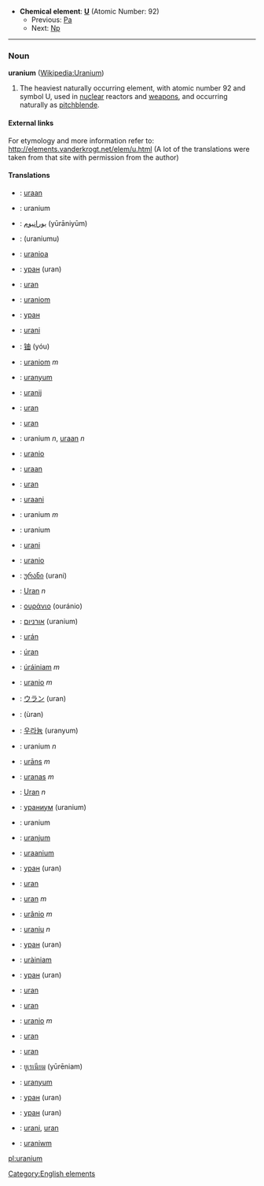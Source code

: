*'''Chemical element''': '''[[U]]''' (Atomic Number: 92)
**Previous: [[Protactinium|Pa]]
**Next: [[Neptunium|Np]]
----
=== Noun ===
'''uranium''' ([[en:Uranium|Wikipedia:Uranium]])

#The heaviest naturally occurring element, with atomic number 92 and symbol U, used in [[nuclear]] reactors and [[weapon]]s, and occurring naturally as [[pitchblende]].

====External links====
For etymology and more information refer to:
http://elements.vanderkrogt.net/elem/u.html
(A lot of the translations were taken from that site with permission from the author)

==== Translations ====
*{{af}}: [[uraan]]
*{{al}}: uranium
*{{ar}}: [[يورانيوم]] (yūrāniyūm)
*{{hy}}: (uraniumu)
*{{eu}}: [[uranioa]]
*{{by}}: [[уран]] (uran)
*{{bs}}: [[uran]]
*{{br}}: [[uraniom]]
*{{bg}}: [[уран]]
*{{ca}}: [[urani]]
*{{zh}}: [[铀]] (yóu)
*{{br}}: [[uraniom]] ''m''
*{{kw}}: [[uranyum]]
*{{hr}}: [[uranij]]
*{{cz}}: [[uran]]
*{{da}}: [[uran]]
*{{nl}}: uranium ''n'', [[uraan]] ''n''
*{{eo}}: [[uranio]]
*{{et}}: [[uraan]]
*{{fo}}: [[uran]]
*{{fi}}: [[uraani]]
*{{fr}}: uranium ''m''
*{{fy}}: uranium
*{{fur}}: [[urani]]
*{{gl}}: [[uranio]]
*{{ka}}: [[ურანი]] (urani)
*{{de}}: [[Uran]] ''n''
*{{el}}: [[ουράνιο]] (ouránio)
*{{he}}: [[אורניום]] (uranium)
*{{hu}}: [[urán]]
*{{is}}: [[úran]]
*{{ga}}: [[úráiniam]] ''m''
*{{it}}: [[uranio]] ''m''
*{{ja}}: [[ウラン]] (uran)
*{{ks}}: (ùran)
*{{ko}}: [[우라늄]] (uranyum)
*{{la}}: uranium ''n''
*{{lv}}: [[urāns]] ''m''
*{{lt}}: [[uranas]] ''m''
*{{lb}}: [[Uran]] ''n''
*{{mk}}: [[ураниум]] (uranium)
*{{ms}}: uranium
*{{mt}}: [[uranjum]]
*{{gv}}: [[uraanium]]
*{{mn}}: [[уран]] (uran)
*{{no}}: [[uran]]
*{{pl}}: [[uran]] ''m''
*{{pt}}: [[urânio]] ''m''
*{{ro}}: [[uraniu]] ''n''
*{{ru}}: [[уран]] (uran)
*{{gd}}: [[uràiniam]]
*{{sr}}: [[уран]] (uran)
*{{sk}}: [[uran]]
*{{sl}}: [[uran]]
*{{es}}: [[uranio]] ''m''
*{{sv}}: [[uran]]
*{{tg}}: [[uran]]
*{{th}}: [[ยูเรเนียม]] (yūrēniam)
*{{tr}}: [[uranyum]]
*{{uk}}: [[уран]] (uran)
*{{uz}}: [[уран]] (uran)
*{{vi}}: [[urani]], [[uran]]
*{{cy}}: [[uraniwm]]

[[Category:English elements]]
[[pl:uranium]]
